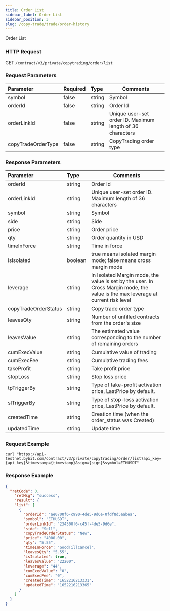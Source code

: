```yaml
---
title: Order List
sidebar_label: Order List
sidebar_position: 3
slug: /copy-trade/trade/order-history
---
```



Order List

### HTTP Request
GET `/contract/v3/private/copytrading/order/list`

### Request Parameters
| Parameter | Required | Type | Comments|
|:----- |:-------|:-----|------ |
|symbol |false |string |Symbol |
|orderId |false |string |Order Id|
|orderLinkId |false |string |Unique user-set order ID. Maximum length of 36 characters|
|copyTradeOrderType |false |string |CopyTrading order type|

### Response Parameters
| Parameter | Type | Comments|
|:----- |:-----|----- |
|orderId |string |Order Id |
|orderLinkId |string |Unique user-set order ID. Maximum length of 36 characters  |
|symbol |string |Symbol |
|side |string |Side |
|price  |string |Order price |
|qty  |string |Order quantity in USD |
|timeInForce |string |Time in force  |
|isIsolated |boolean |true means isolated margin mode; false means cross margin mode |
|leverage |string |In Isolated Margin mode, the value is set by the user. In Cross Margin mode, the value is the max leverage at current risk level |
|copyTradeOrderStatus |string |Copy trade order type |
|leavesQty |string |Number of unfilled contracts from the order's size |
|leavesValue |string |The estimated value corresponding to the number of remaining orders |
|cumExecValue |string |Cumulative value of trading  |
|cumExecFee |string |Cumulative trading fees |
|takeProfit |string |Take profit price |
|stopLoss |string |Stop loss price |
|tpTriggerBy |string |Type of take-profit activation price, LastPrice by default. |
|slTriggerBy |string |Type of stop-loss activation price, LastPrice by default. |
|createdTime |string |Creation time (when the order_status was Created) |
|updatedTime |string |Update time |

### Request Example

```http
curl "https://api-testnet.bybit.com/contract/v3/private/copytrading/order/list?api_key={api_key}&timestamp={timestamp}&sign={sign}&symbol=ETHUSDT"
```

### Response Example

```json
{
  "retCode": 0,
    "retMsg": "success",
    "result": {
    "list": [
      {
        "orderId": "ae0700f6-c990-4de5-9d6e-0fdf8d5aabea",
        "symbol": "ETHUSDT",
        "orderLinkId": "234500f6-c45f-4de5-9d6e",
        "side": "Sell",
        "copyTradeOrderStatus": "New",
        "price": "4000.00",
        "qty": "5.55",
        "timeInForce": "GoodTillCancel",
        "leavesQty": "5.55",
        "isIsolated": true,
        "leavesValue": "22200",
        "leverage": "44",
        "cumExecValue": "0",
        "cumExecFee": "0",
        "createdTime": "1652216213331",
        "updatedTime": "1652216213365"
      }
    ]
  }
}
```